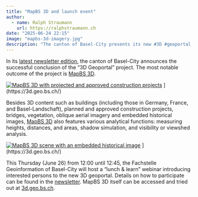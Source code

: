 ```yaml
---
title: "MapBS 3D and launch event"
author:
  - name: Ralph Straumann
    url: https://ralphstraumann.ch
date: "2025-06-24 22:15"
image: "mapbs-3d-imagery.jpg"
description: "The canton of Basel-City presents its new #3D #geoportal, MapBS 3D, offering interactive 3D maps with detailed building models, construction projects, and several analytical tools. The new portal is introduced in a “lunch & learn” style webinar this Thursday."
---
```


In its [latest newsletter edition](https://mailchi.mp/bs.ch/lunchlearn_3d), the canton of Basel-City announces the successful conclusion of the "3D Geoportal" project. The most notable outcome of the project is [MapBS 3D](https://3d.geo.bs.ch/). 

[![MapBS 3D with projected and approved construction projects](mapbs-3d.jpg "MapBS 3D with projected and approved construction projects")](https://3d.geo.bs.ch/)
](https://3d.geo.bs.ch/)

Besides 3D content such as buildings (including those in Germany, France, and Basel-Landschaft), planned and approved construction projects, bridges, vegetation, oblique aerial imagery and embedded historical images, [MapBS 3D](https://3d.geo.bs.ch/) also features various analytical functions: measuring heights, distances, and areas, shadow simulation, and visibility or viewshed analysis.

[![MapBS 3D scene with an embedded historical image](mapbs-3d-historical.jpg "MapBS 3D scene with an embedded historical image")](https://3d.geo.bs.ch/)
](https://3d.geo.bs.ch/)

This Thursday (June 26) from 12:00 until 12:45, the Fachstelle Geoinformation of Basel-City will host a "lunch & learn" webinar introducing interested persons to the new 3D geoportal. Details on how to participate can be found in the [newsletter](https://mailchi.mp/bs.ch/lunchlearn_3d). MapBS 3D itself can be accessed and tried out at [3d.geo.bs.ch](https://3d.geo.bs.ch).
